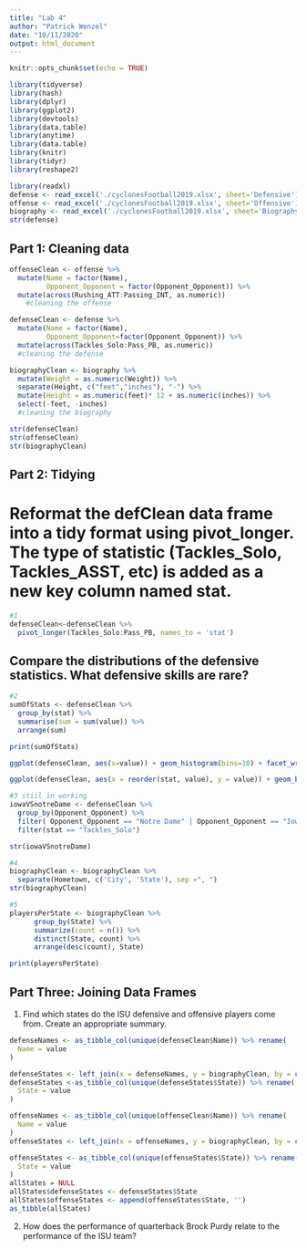```yaml
---
title: "Lab 4"
author: "Patrick Wenzel"
date: "10/11/2020"
output: html_document
---
```


```r
knitr::opts_chunk$set(echo = TRUE)
```

```r
library(tidyverse)
library(hash)
library(dplyr)
library(ggplot2)
library(devtools)
library(data.table)
library(anytime)
library(data.table)
library(knitr)
library(tidyr)
library(reshape2)
```

```r
library(readxl)
defense <- read_excel('./cyclonesFootball2019.xlsx', sheet='Defensive')
offense <- read_excel('./cyclonesFootball2019.xlsx', sheet='Offensive')
biography <- read_excel('./cyclonesFootball2019.xlsx', sheet='Biography')
str(defense)
```

## Part 1: Cleaning data

```r

offenseClean <- offense %>%
  mutate(Name = factor(Name),
         Opponent_Opponent = factor(Opponent_Opponent)) %>%
  mutate(across(Rushing_ATT:Passing_INT, as.numeric))
    #cleaning the offense

defenseClean <- defense %>%
  mutate(Name = factor(Name),
         Opponent_Opponent=factor(Opponent_Opponent)) %>%
  mutate(across(Tackles_Solo:Pass_PB, as.numeric))
  #cleaning the defense

biographyClean <- biography %>%
  mutate(Weight = as.numeric(Weight)) %>%
  separate(Height, c("feet","inches"), "-") %>%
  mutate(Height = as.numeric(feet)* 12 + as.numeric(inches)) %>%
  select(-feet, -inches)
  #cleaning the biography

str(defenseClean)
str(offenseClean)
str(biographyClean)

```

## Part 2: Tidying

# Reformat the defClean data frame into a tidy format using pivot_longer. The type of statistic (Tackles_Solo, Tackles_ASST, etc) is added as a new key column named stat.

```r
#1
defenseClean<-defenseClean %>%
  pivot_longer(Tackles_Solo:Pass_PB, names_to = 'stat')
```

## Compare the distributions of the defensive statistics. What defensive skills are rare?

```r
#2
sumOfStats <- defenseClean %>%
  group_by(stat) %>%
  summarise(sum = sum(value)) %>%
  arrange(sum)

print(sumOfStats)

ggplot(defenseClean, aes(x=value)) + geom_histogram(bins=10) + facet_wrap(~stat) + ggtitle('Histograms of Defensive Stats bins=10') + xlab('Value of Defensive Stats') + ylab('Count of Defensive Stats')

ggplot(defenseClean, aes(x = reorder(stat, value), y = value)) + geom_bar(stat = 'identity') + coord_flip() + labs(x = 'Stat', y = 'Frequency', title = 'Defensive Stats Freq')
```

```r
#3 stiil in working
iowaVSnotreDame <- defenseClean %>%
  group_by(Opponent_Opponent) %>%
  filter( Opponent_Opponent == "Notre Dame" | Opponent_Opponent == "Iowa" ) %>%
  filter(stat == "Tackles_Solo")

str(iowaVSnotreDame)

```

```r
#4
biographyClean <- biographyClean %>%
  separate(Hometown, c('City', 'State'), sep =", ")
str(biographyClean)
```

```r
#5
playersPerState <- biographyClean %>%
      group_by(State) %>%
      summarize(count = n()) %>%
      distinct(State, count) %>%
      arrange(desc(count), State)

print(playersPerState)
```

## Part Three: Joining Data Frames

1. Find which states do the ISU defensive and offensive players come from. Create an appropriate summary.

```r
defenseNames <- as_tibble_col(unique(defenseClean$Name)) %>% rename(
  Name = value
)

defenseStates <- left_join(x = defenseNames, y = biographyClean, by = c('Name')) %>% select(State)
defenseStates <-as_tibble_col(unique(defenseStates$State)) %>% rename(
  State = value
)

offenseNames <- as_tibble_col(unique(offenseClean$Name)) %>% rename(
  Name = value
)
offenseStates <- left_join(x = offenseNames, y = biographyClean, by = c('Name')) %>% select(State)

offenseStates <- as_tibble_col(unique(offenseStates$State)) %>% rename(
  State = value
)
allStates = NULL
allStates$defenseStates <- defenseStates$State
allStates$offenseStates <- append(offenseStates$State, '')
as_tibble(allStates)
```

2. How does the performance of quarterback Brock Purdy relate to the performance of the ISU team?

```r

```







